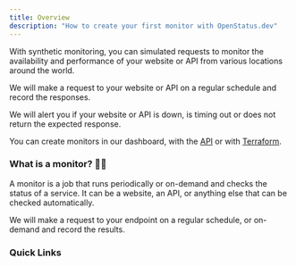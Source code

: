 ```yaml
---
title: Overview
description: "How to create your first monitor with OpenStatus.dev"
---
```



With synthetic monitoring, you can simulated requests to monitor the availability and performance of
your website or API from various locations around the world.

We will make a request to your website or API on a regular schedule and record the
responses.

We will alert you if your website or API is down, is timing out or does not return the expected response.

You can create monitors in our dashboard, with the [API](https://api.openstatus.dev/v1#tag/monitor/POST/monitor) or with [Terraform](/tools/terraform).


### What is a monitor? 🧑‍🏫

A monitor is a job that runs periodically or on-demand and checks the status of a service. It
can be a website, an API, or anything else that can be checked automatically.

We will make a request to your endpoint on a regular schedule, or on-demand and record the results.

### Quick Links

<CardGrid>
    <LinkCard
        title="Assertions"
        href="/monitoring/customization/assertions"
    />
    <LinkCard
        title="Frequency"
        href="/monitoring/customization/frequency"
    />
    <LinkCard
        title="Regions"
        href="/monitoring/customization/regions"
    />
    <LinkCard
        title="Timing"
        href="/monitoring/customization/timing"
    />
</CardGrid>

